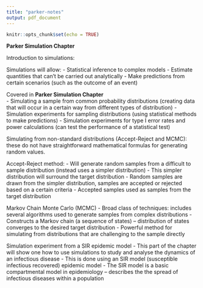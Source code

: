 ```yaml
---
title: "parker-notes"
output: pdf_document
---
```


```r
knitr::opts_chunk$set(echo = TRUE)
```


**Parker Simulation Chapter**      

Introduction to simulations: 

Simulations will allow: 
-	Statistical inference to complex models 
-	Estimate quantities that can’t be carried out analytically 
-	Make predictions from certain scenarios (such as the outcome of an event) 

Covered in **Parker Simulation Chapter**      
-	Simulating a sample from common probability distributions (creating data that will occur in a certain way from different types of distribution) 
-	Simulation experiments for sampling distributions (using statistical methods to make predictions) 
-	Simulation experiments for type I error rates and power calculations (can test the performance of a statistical test) 

Simulating from non-standard distributions (Accept-Reject and MCMC): these do not have straightforward mathematical formulas for generating random values.

Accept-Reject method: 
-	Will generate random samples from a difficult to sample distribution (instead uses a simpler distribution)
-	This simpler distribution will surround the target distribution 
-	Random samples are drawn from the simpler distribution, samples are accepted or rejected based on a certain criteria 
-	Accepted samples used as samples from the target distribution 

Markov Chain Monte Carlo (MCMC)
-	Broad class of techniques: includes several algorithms used to generate samples from complex distributions 
-	Constructs a Markov chain (a sequence of states) – distribution of states converges to the desired target distribution 
-	Powerful method for simulating from distributions that are challenging to the sample directly

Simulation experiment from a SIR epidemic model 
-	This part of the chapter will show one how to use simulations to study and analyse the dynamics of an infectious disease 
-	This is done using an SIR model (susceptible infectious recovered) epidemic model 
-	The SIR model is a basic compartmental model in epidemiology – describes the the spread of infectious diseases within a population 
